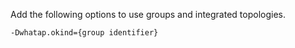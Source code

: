 Add the following options to use groups and integrated topologies.

```sh title='Java: add JVM option'
-Dwhatap.okind={group identifier}
```
